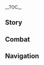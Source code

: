 {{CharacterTabs}}
{{LanguageTabs}}
{{Stub|1={{Meta/VO|tl=1|rm=1|Korean}}}}
__TOC__
==Story==
{{VO/Story
|character           = {{ROOTPAGENAME}}
|language            = ko
|name                = 진

|vo_01_01_title      = 첫 만남…
|vo_01_01_subtitle   = Hello
|vo_01_01_file       = VO_{language}{character} Hello.ogg
|vo_01_01_tx         = 「민들레 기사」 진, 가입을 신청합니다. 앞으로 제 명예와 충성심은 당신과 함께할 것입니다!
|vo_01_01_rm         = 
|vo_01_01_tl         = 

|vo_02_01_title      = 잡담・작전
|vo_02_01_subtitle   = Chat: Operation
|vo_02_01_file       = VO_{language}{character} Chat - Operation.ogg
|vo_02_01_tx         = 어서 움직여, 계속 이곳에 머물 순 없어
|vo_02_01_rm         = 
|vo_02_01_tl         = 

|vo_02_02_title      = 잡담・기사단
|vo_02_02_subtitle   = Chat: Knights of Favonius
|vo_02_02_file       = VO_{language}{character} Chat - Knights of Favonius.ogg
|vo_02_02_tx         = 기사단의 모두들… 열심히 일하고 있으려나
|vo_02_02_rm         = 
|vo_02_02_tl         = 

|vo_02_03_title      = 잡담・목표
|vo_02_03_subtitle   = Chat: Target
|vo_02_03_file       = VO_{language}{character} Chat - Target.ogg
|vo_02_03_tx         = 가자, 다음 목표로!
|vo_02_03_rm         = 
|vo_02_03_tl         = 

|vo_03_01_title      = 비가 올 때…
|vo_03_01_subtitle   = When It Rains
|vo_03_01_file       = VO_{language}{character} When It Rains.ogg
|vo_03_01_tx         = 비도 나의 걸음을 막을 순 없어
|vo_03_01_rm         = 
|vo_03_01_tl         = 

|vo_03_02_title      = 비가 그친 후…
|vo_03_02_subtitle   = After the Rain
|vo_03_02_file       = VO_{language}{character} After the Rain.ogg
|vo_03_02_tx         = 이런 날씨는 움직이기 딱이지
|vo_03_02_rm         = 
|vo_03_02_tl         = 

|vo_03_03_title      = 눈이 올 때…
|vo_03_03_subtitle   = When It Snows
|vo_03_03_file       = VO_{language}{character} When It Snows.ogg
|vo_03_03_tx         = 눈이 오네. 부츠 관리에 신경 써야겠어
|vo_03_03_rm         = 
|vo_03_03_tl         = 

|vo_03_04_title      = 바람이 불 때…
|vo_03_04_subtitle   = When It's Windy
|vo_03_04_file       = VO_{language}{character} When It's Windy.ogg
|vo_03_04_tx         = 정말 상쾌한 날씨네
|vo_03_04_rm         = 
|vo_03_04_tl         = 

|vo_03_05_title      = 강풍이 불 때…
|vo_03_05_subtitle   = When the Wind Is Blowing
|vo_03_05_file       = VO_{language}{character} When the Wind Is Blowing.ogg
|vo_03_05_tx         = 듣자하니, 그날도 드물게 바람이 엄청나게 불었다던데…
|vo_03_05_rm         = 
|vo_03_05_tl         = 

|vo_04_01_title      = 아침 인사…
|vo_04_01_subtitle   = Good Morning
|vo_04_01_file       = VO_{language}{character} Good Morning.ogg
|vo_04_01_tx         = 「하루의 계획은 아침에」라는 말이 있잖아. 오늘도 화이팅!
|vo_04_01_rm         = 
|vo_04_01_tl         = 

|vo_04_02_title      = 점심 인사…
|vo_04_02_subtitle   = Good Afternoon
|vo_04_02_file       = VO_{language}{character} Good Afternoon.ogg
|vo_04_02_tx         = 좋아, 그럼 지금부터 임무를 처리하자고
|vo_04_02_rm         = 
|vo_04_02_tl         = 

|vo_04_03_title      = 저녁 인사…
|vo_04_03_subtitle   = Good Evening
|vo_04_03_file       = VO_{language}{character} Good Evening.ogg
|vo_04_03_tx         = 커피에 면역이 생긴 듯하네. 대체할 만한 게 있는지… 리사에게 물어봐야겠어
|vo_04_03_rm         = 
|vo_04_03_tl         = 

|vo_04_04_title      = 굿나잇…
|vo_04_04_subtitle   = Good Night
|vo_04_04_file       = VO_{language}{character} Good Night.ogg
|vo_04_04_tx         = 오늘의 수련은 여기까지. 멋지던데, 수고했어
|vo_04_04_rm         = 
|vo_04_04_tl         = 

|vo_05_01_title      = 진 자신에 대해…
|vo_05_01_subtitle   = About {character}
|vo_05_01_file       = VO_{language}{character} About {character}.ogg
|vo_05_01_tx         = 오늘 사람들을 지키려다 보니, 유적 가디언을 5기나 산산조각 내버렸어. 휴, 난 아직 멀었나 봐…그 귀한 문화유산을…다음엔 맨손으로 쓰러뜨려 봐야겠어
|vo_05_01_rm         = 
|vo_05_01_tl         = 

|vo_06_01_title      = 우리에 대해・신조
|vo_06_01_subtitle   = About Us: Creed
|vo_06_01_file       = VO_{language}{character} About Us - Creed.ogg
|vo_06_01_tx         = 전력으로 도울게, 물론 정의에 어긋나는 방향으로 간다면 쓴소리를 아끼지 않을 거야
|vo_06_01_rm         = 
|vo_06_01_tl         = 

|vo_06_02_title      = 우리에 대해・맹세
|vo_06_02_subtitle   = About Us: Oath
|vo_06_02_friendship = 6
|vo_06_02_file       = VO_{language}{character} About Us - Oath.ogg
|vo_06_02_tx         = 이 검을 걸고 맹세하지, 반드시 당신에게 승리를 바치겠어
|vo_06_02_rm         = 
|vo_06_02_tl         = 

|vo_06_03_title      = 우리에 대해・임무
|vo_06_03_subtitle   = About Us: Quest
|vo_06_03_friendship = 6
|vo_06_03_file       = VO_{language}{character} About Us - Quest.ogg
|vo_06_03_tx         = 임무는 자동으로 완료되지 않아. 하지만 적당히 쉬는 것도 괜찮겠지, 오늘 점심은 특별히 단 몇 분이라도 쉬어야겠어
|vo_06_03_rm         = 
|vo_06_03_tl         = 

|vo_07_01_title      = 「신의 눈」에 대해…
|vo_07_01_subtitle   = About the Vision
|vo_07_01_friendship = 4
|vo_07_01_file       = VO_{language}{character} About the Vision.ogg
|vo_07_01_tx         = 「평생 몬드를 수호하라」 군힐드 가문의 가훈이야. 「신의 눈」을 사용할 때마다 어머니, 그리고 몬드 시민들의 기대감이 떠올라. 난 몬드를 위해, 그리고 자유를 위해 싸우는 걸 마다하지 않을 거야
|vo_07_01_rm         = 
|vo_07_01_tl         = 

|vo_07_02_title      = 하고 싶은 이야기…
|vo_07_02_subtitle   = Something to Share
|vo_07_02_file       = VO_{language}{character} Something to Share.ogg
|vo_07_02_tx         = 페보니우스 기사단을 대표해 몬드를 구해준 당신에게 감사 인사를 할게, 그리고 적당히 휴식을 취해서 힘을… 왜그래? 왜 갑자기 웃는 거지? 내가 뭐 이상한 말이라도 했어?
|vo_07_02_rm         = 
|vo_07_02_tl         = 

|vo_07_03_title      = 흥미있는 일…
|vo_07_03_subtitle   = Interesting Things
|vo_07_03_file       = VO_{language}{character} Interesting Things.ogg
|vo_07_03_tx         = 「민들레야, 민들레야 바람과 함께 먼 곳으로 떠나가렴」…민들레는 바람을 타고 셀레스티아까지 갈지도 모르겠군
|vo_07_03_rm         = 
|vo_07_03_tl         = 

|vo_08_01_title      = 바바라에 대해…
|vo_08_01_subtitle   = About [[Barbara]]
|vo_08_01_friendship = 4
|vo_08_01_file       = VO_{language}{character} About Barbara.ogg
|vo_08_01_tx         = 바바라는 노력파지만 때론 너무 자신을 몰아붙여…응? 왜 그렇게 잘 아냐고? 페보니우스 성당도 기사단 관할이거든
|vo_08_01_rm         = 
|vo_08_01_tl         = 

|vo_08_02_title      = 리사에 대해…
|vo_08_02_subtitle   = About [[Lisa]]
|vo_08_02_friendship = 4
|vo_08_02_file       = VO_{language}{character} About Lisa.ogg
|vo_08_02_tx         = 리사가 있다면 많이 안심 되지
|vo_08_02_rm         = 
|vo_08_02_tl         = 

|vo_08_03_title      = 엠버에 대해…
|vo_08_03_subtitle   = About [[Amber]]
|vo_08_03_friendship = 4
|vo_08_03_file       = VO_{language}{character} About Amber.ogg
|vo_08_03_tx         = 엠버는 요새 확실히 성장했어. 언젠가 그녀의 무용담도 음유시인의 시로 널리 퍼지면 좋겠네
|vo_08_03_rm         = 
|vo_08_03_tl         = 

|vo_08_04_title      = 케이아에 대해…
|vo_08_04_subtitle   = About [[Kaeya]]
|vo_08_04_friendship = 4
|vo_08_04_file       = VO_{language}{character} About Kaeya.ogg
|vo_08_04_tx         = 그래…? 케이아도 당신에게 건의했나 보군, 케이아는 훌륭한 페보니우스 기사야. 그건 확실해
|vo_08_04_rm         = 
|vo_08_04_tl         = 

|vo_08_05_title      = 클레에 대해…
|vo_08_05_subtitle   = About [[Klee]]
|vo_08_05_friendship = 4
|vo_08_05_file       = VO_{language}{character} About Klee.ogg
|vo_08_05_tx         = 노는 게 아이의 천성이라고 생각하지만 클레가 마음에 들어 하는 장난감들은 모두 위험한 것들이어서 안심이 안 돼
|vo_08_05_rm         = 
|vo_08_05_tl         = 

|vo_08_06_title      = 알베도에 대해…
|vo_08_06_subtitle   = About [[Albedo]]
|vo_08_06_friendship = 4
|vo_08_06_file       = VO_{language}{character} About Albedo.ogg
|vo_08_06_tx         = 「천재」라는 말은 알베도 같은 사람을 위해 만들어진 것이 아닐까?
|vo_08_06_rm         = 
|vo_08_06_tl         = 

|vo_08_07_title      = 바르카에 대해…
|vo_08_07_subtitle   = About [[Varka]]
|vo_08_07_friendship = 4
|vo_08_07_file       = VO_{language}{character} About Varka.ogg
|vo_08_07_tx         = 바르카 대단장님은 페보니우스 기사단의 전설이야. 대단장님이 승리하여 돌아오는 날 직접 이야기를 나눠봐. 수확이 많을 거야
|vo_08_07_rm         = 
|vo_08_07_tl         = 

|vo_08_08_title      = 노엘에 대해…
|vo_08_08_subtitle   = About [[Noelle]]
|vo_08_08_friendship = 4
|vo_08_08_file       = VO_{language}{character} About Noelle.ogg
|vo_08_08_tx         = 노엘, 음… 페보니우스 기사단의 기사가 되려고 애쓰는 소녀. 그녀의 내면은 여전히 나약해. 지금 이 단계에서는 험악한 바깥세상과 접촉하지 않는 게 좋을지도 몰라
|vo_08_08_rm         = 
|vo_08_08_tl         = 

|vo_08_09_title      = 로자리아에 대해…
|vo_08_09_subtitle   = About [[Rosaria]]
|vo_08_09_friendship = 4
|vo_08_09_file       = VO_{language}{character} About Rosaria.ogg
|vo_08_09_tx         = 로자리아 수녀는 늘 귀찮다는 말을 입에 달고 살지만, 업무에 충실해. 지난번에 내가 귀찮으면 내게 도움을 청하라 라고 하자 그게 더 귀찮다고 대답했어. 음… 역시 난 아직 부족해
|vo_08_09_rm         = 
|vo_08_09_tl         = 

|vo_08_10_title      = 다이루크에 대해・마음의 빚
|vo_08_10_subtitle   = About [[Diluc]]: Disillusion
|vo_08_10_friendship = 4
|vo_08_10_file       = VO_{language}{character} About Diluc - Disillusion.ogg
|vo_08_10_tx         = 다이루크 선배가 기사단을 비판하는 데엔 다 이유가 있어. 죄책감이 들어도 이미 정해진 결과를 바꾼 순 없지…. 난 나의 노력으로 기사단에 대한 선배의 관점을 바꾸고 싶어…. 응, 이건 내 책임이야
|vo_08_10_rm         = 
|vo_08_10_tl         = 

|vo_08_11_title      = 다이루크에 대해・존중
|vo_08_11_subtitle   = About Diluc: Respect
|vo_08_11_friendship = 4
|vo_08_11_file       = VO_{language}{character} About Diluc - Respect.ogg
|vo_08_11_tx         = 다이루크는… 정말 존경스러운 선배야. 우린 서로 다른 길을 선택했지만, 몬드를 지키고자 하는 목표만큼은 같아
|vo_08_11_rm         = 
|vo_08_11_tl         = 

|vo_08_12_title      = 설탕에 대해…
|vo_08_12_subtitle   = About [[Sucrose]]
|vo_08_12_friendship = 4
|vo_08_12_file       = VO_{language}{character} About Sucrose.ogg
|vo_08_12_tx         = 그녀는 연금술사로서도 매우 남다른 재능이 있어. 게다가 곁에 있는 알베도의 지도를 받을 수 있으니 그녀의 미래는 걱정할 것 없겠지. 다만… 아, 아니야, 자기만의 세계에 잠겨있는 것도, 나쁜 것만은 아니겠지
|vo_08_12_rm         = 
|vo_08_12_tl         = 

|vo_08_13_title      = 유라에 대해…
|vo_08_13_subtitle   = About [[Eula]]
|vo_08_13_friendship = 4
|vo_08_13_file       = VO_{language}{character} About Eula.ogg
|vo_08_13_tx         = 유라? 흠… 그녀의 신분을 너무 마음에 두지 마. 페보니우스 기사는 모든 사람을 공평하게 평가하니까. 유라는 사리 분별을 잘하고 뛰어난 재능이 있어. 가끔 위험한 발언을 하지만, 그건 그녀의 성격 때문이야. 그녀가 늘 내게 도전하겠다고 해도 난 개의치 않아
|vo_08_13_rm         = 
|vo_08_13_tl         = 

|vo_09_01_title      = 진에 대해 알기・첫 번째
|vo_09_01_subtitle   = More About {character}: I
|vo_09_01_file       = VO_{language}{character} More About {character} - 01.ogg
|vo_09_01_tx         = 난 페보니우스 기사단의 신임과 몬드 사람들의 기대를 한 몸에 받고 있어. 그러니 해이해질 수 없어
|vo_09_01_rm         = 
|vo_09_01_tl         = 

|vo_09_02_title      = 진에 대해 알기・두 번째
|vo_09_02_subtitle   = More About {character}: II
|vo_09_02_friendship = 3
|vo_09_02_file       = VO_{language}{character} More About {character} - 02.ogg
|vo_09_02_tx         = 바네사의 「민들레 기사」 호칭은 지금까지 계승되고 있어. 예전에 수많은 위대한 기사들이 이 영예를 누렸지. 이 호칭에 걸맞게 난 절대 해이해질 수 없어. 난 모두를 지키는 수호의 방패와 검이 되어야 해
|vo_09_02_rm         = 
|vo_09_02_tl         = 

|vo_09_03_title      = 진에 대해 알기・세 번째
|vo_09_03_subtitle   = More About {character}: III
|vo_09_03_friendship = 4
|vo_09_03_file       = VO_{language}{character} More About {character} - 03.ogg
|vo_09_03_tx         = 전설이나 사서에는 기사의 위대한 공적만 기록되어 있지. 설마 그들은 한 번도 방황한 적이 없었던 건가…?<br />바람아, 내게 나아가야 할 길을 인도해줘
|vo_09_03_rm         = 
|vo_09_03_tl         = 

|vo_09_04_title      = 진에 대해 알기・네 번째
|vo_09_04_subtitle   = More About {character}: IV
|vo_09_04_friendship = 5
|vo_09_04_file       = VO_{language}{character} More About {character} - 04.ogg
|vo_09_04_tx         = 일에 몰두하면 고민은 잊히고 시간은 빨리 가지. 「네가 이 일의 적임자야」…. 이게 그때 바르카 대단장님께서 내게 하신 말씀이야
|vo_09_04_rm         = 
|vo_09_04_tl         = 

|vo_09_05_title      = 진에 대해 알기・다섯 번째
|vo_09_05_subtitle   = More About {character}: V
|vo_09_05_friendship = 6
|vo_09_05_file       = VO_{language}{character} More About {character} - 05.ogg
|vo_09_05_tx         = 너와 함께 있으면 길이 분명히 보여. 마치 의지할 수 있는 사람이 생긴 것처럼, 이건 대체…<br />아니, 내 노력이 부족해서 그래, 절대 해이해질 수 없어. 페보니우스 기사단과 몬드를 실망시킬 수 없지…. 그래도 고마워
|vo_09_05_rm         = 
|vo_09_05_tl         = 

|vo_10_01_title      = 진의 취미…
|vo_10_01_subtitle   = {character}'s Hobbies
|vo_10_01_file       = VO_{language}{character} Hobbies.ogg
|vo_10_01_tx         = 책 속의 영웅들 이야기를 같이 나눠도 될까? 음, 「켄리아의 영웅왕」의 이야기를 들어본 적이 있나?
|vo_10_01_rm         = 
|vo_10_01_tl         = 

|vo_10_02_title      = 진의 고민…
|vo_10_02_subtitle   = {character}'s Troubles
|vo_10_02_file       = VO_{language}{character} Troubles.ogg
|vo_10_02_tx         = 만약 잠을 안 자도 되는 신기한 포션이 있다면…. 음, 내일 리사에게 물어볼까?
|vo_10_02_rm         = 
|vo_10_02_tl         = 

|vo_10_03_title      = 좋아하는 음식…
|vo_10_03_subtitle   = Favorite Food
|vo_10_03_file       = VO_{language}{character} Favorite Food.ogg
|vo_10_03_tx         = 캣테일 술집의 피자…. 먹은 지 한참됐어, 사무실로 배달되면 좋을 텐데
|vo_10_03_rm         = 
|vo_10_03_tl         = 

|vo_10_04_title      = 싫어하는 음식…
|vo_10_04_subtitle   = Least Favorite Food
|vo_10_04_file       = VO_{language}{character} Least Favorite Food.ogg
|vo_10_04_tx         = 우수한 기사는 편식하면 안 돼
|vo_10_04_rm         = 
|vo_10_04_tl         = 

|vo_11_01_title      = 생일…
|vo_11_01_subtitle   = Birthday
|vo_11_01_file       = VO_{language}{character} Birthday.ogg
|vo_11_01_tx         = 오늘은 경축할 날이야. 왜냐하면 바람의 수호를 받는 네가 태어난 날이니까, 생일이니 오늘은 푹 쉬어.<br />흠흠… 생일 축하합니다….<br />아, 묻지도 않고 선물을 준비했네. 마음에 들어?
|vo_11_01_rm         = 
|vo_11_01_tl         = 

|vo_12_01_title      = 돌파의 느낌・기
|vo_12_01_subtitle   = Feelings About Ascension: Intro
|vo_12_01_ascension  = 1
|vo_12_01_file       = VO_{language}{character} Feelings About Ascension -  01.ogg
|vo_12_01_tx         = 좋아, 내친김에 다음 목표까지 나가지
|vo_12_01_rm         = 
|vo_12_01_tl         = 

|vo_12_02_title      = 돌파의 느낌・승
|vo_12_02_subtitle   = Feelings About Ascension: Building Up
|vo_12_02_ascension  = 2
|vo_12_02_file       = VO_{language}{character} Feelings About Ascension -  02.ogg
|vo_12_02_tx         = 바람이 그치치 않는다면 나도 절대 멈추지 않아
|vo_12_02_rm         = 
|vo_12_02_tl         = 

|vo_12_03_title      = 돌파의 느낌・전
|vo_12_03_subtitle   = Feelings About Ascension: Climax
|vo_12_03_ascension  = 4
|vo_12_03_file       = VO_{language}{character} Feelings About Ascension -  03.ogg
|vo_12_03_tx         = 잠깐 평온해졌다고 안심하긴 일러. 난 단장 대행이니까 미리미리 준비해 둬야 해
|vo_12_03_rm         = 
|vo_12_03_tl         = 

|vo_12_04_title      = 돌파의 느낌・결
|vo_12_04_subtitle   = Feelings About Ascension: Conclusion
|vo_12_04_ascension  = 6
|vo_12_04_file       = VO_{language}{character} Feelings About Ascension -  04.ogg
|vo_12_04_tx         = 난 아직 멀었어. 너와 만나고부터 줄곧 보살핌만 받았네….<br />바람아, 내 마음을 허락해줘.<br />단장 대행이 아닌 진으로서 이 자리에서 맹세할게. 내 검은 언제나 너와 함께 할 거야
|vo_12_04_rm         = 
|vo_12_04_tl         = 
}}

==Combat==
{{Combat VO
|character           = {{ROOTPAGENAME}}
|language            = ko

|skill_1_tx          = 단판 승부!
|skill_1_tl          = 
|skill_1_rm          = 
|skill_2_tx          = …핫!
|skill_2_tl          = 
|skill_2_rm          = 
|skill_3_tx          = …흩어져!
|skill_3_tl          = 
|skill_3_rm          = 

|burst_1_tx          = 바람아, 대답해줘
|burst_1_tl          = 
|burst_1_rm          = 
|burst_2_tx          = 검의 이름으로
|burst_2_tl          = 
|burst_2_rm          = 
|burst_3_tx          = 바람의 신이여, 우릴 인도하소서
|burst_3_tl          = 
|burst_3_rm          = 

|sprint-s_1_file     = Sprint Start 01,Sprint Start 02,Sprint Start 03


|glider_1_file       = Deploying Wind Glider 01,Deploying Wind Glider 02,Deploying Wind Glider 03

|chest_1_tx          = 놀라운 수확이야
|chest_1_tl          = 
|chest_1_rm          = 
|chest_2_tx          = 음, 오늘은 운이 좋아
|chest_2_tl          = 
|chest_2_rm          = 
|chest_3_tx          = 다들 보물을 찾았으면 좋겠네
|chest_3_tl          = 
|chest_3_rm          = 

|low-hp_1_tx         = 난, 괜찮아…!
|low-hp_1_tl         = 
|low-hp_1_rm         = 
|low-hp_2_tx         = 동료를… 지켜야 해…
|low-hp_2_tl         = 
|low-hp_2_rm         = 
|low-hp_3_tx         = 아직 포기할 수 없어…
|low-hp_3_tl         = 
|low-hp_3_rm         = 


|fallen_1_tx         = 몬드…
|fallen_1_tl         = 
|fallen_1_rm         = 
|fallen_2_tx         = 개인의 힘에는 한계가 있어…
|fallen_2_tl         = 
|fallen_2_rm         = 
|fallen_3_tx         = 난… 아직 너무 부족해
|fallen_3_tl         = 
|fallen_3_rm         = 

|hit-l_1_file        = Light Hit Taken 01,Light Hit Taken 02,Light Hit Taken 03,Light Hit Taken 04,Light Hit Taken 05,Light Hit Taken 06

|hit-h_1_tx          = 이 정도 상처는!
|hit-h_1_tl          = 
|hit-h_1_rm          = 
|hit-h_2_file        = Heavy Hit Taken 02,Heavy Hit Taken 03,Heavy Hit Taken 04,Heavy Hit Taken 05,Heavy Hit Taken 06

|join_1_tx           = 언제든지 출발할 수 있어
|join_1_tl           = 
|join_1_rm           = 
|join_2_tx           = 모든 준비는 끝났어
|join_2_tl           = 
|join_2_rm           = 
|join_3_tx           = 바람의 인도에 따라
|join_3_tl           = 
|join_3_rm           = 

|idle_1_actual_tl    = 
|idle_1_actual_rm    = 

|atk-l_1_file        = Light Attack 01,Light Attack 02,Light Attack 03,Light Attack 04,Light Attack 05,Light Attack 06

|atk-m_1_file        = Mid Attack 01,Mid Attack 02,Mid Attack 03

|atk-h_1_file        = Heavy Attack 01,Heavy Attack 02

|climb_1_file        = Climbing 01,Climbing 02,Climbing 03,Climbing 04,Climbing 05


|jump_1_file         = Jumping 01,Jumping 02,Jumping 03,Jumping 04,Jumping 05
}}
<!--
Copy paste the following line in any section that does not have any voice files, change the X for the section's title:
'''{{ROOTPAGENAME}} does not feature any XXXXXXXX Voice-Overs'''
-->

==Navigation==
{{Character Navbox|link type=vo-ko}}